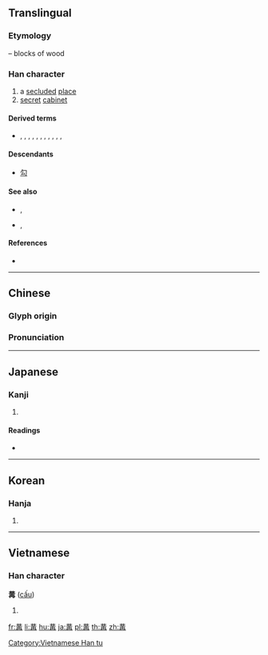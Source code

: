 {{also|黃|黄}}
==Translingual==

===Etymology===
{{liushu|p}} – blocks of wood

===Han character===
{{Han char|rn=13|rad=冂|as=08|sn=10|four=55557|canj=TTGB|ids=⿱井再,⿱𠀎冉}}

# a [[secluded]] [[place]]
# [[secret]] [[cabinet]]

====Derived terms====
* {{l|mul|構}}, {{l|mul|篝}}, {{l|mul|溝}}, {{l|mul|媾}}, {{l|mul|遘}}, {{l|mul|講}}, {{l|mul|購}}, {{l|mul|覯}}, {{l|mul|斠}}, {{l|mul|鞲}}, {{l|mul|遘}}, {{l|mul|韝}}

====Descendants====
* [[勾]] {{qualifier|simplification is compounds, such as [[沟]], from [[溝]], and [[购]], from [[購]]}}

====See also====
* {{l|mul|再}}, {{l|mul|爯}} <!-- maybe related? -->
* {{l|mul|黃}}, {{l|mul|黄}} <!-- graphically similar -->

====References====
* {{Han ref|kx=0129.250|dkj=01540|dj=0291.160|hdz=10100.170|uh=5193|ud=20883|bh=D0E0|bd=53472}}

----

==Chinese==
{{zh-forms}}

===Glyph origin===
{{Han etym}}

===Pronunciation===
{{zh-pron
|m=gòu,gōu
|c=gau3
|mn=
|mc=y
|oc=y
|ma=
|cat=n
}}

----

==Japanese==

===Kanji===
{{ja-kanji|grade=|rs=冂08}}

# {{defn|lang=ja|sort=冂08}}

====Readings====
* {{ja-readings|on=[[こう]] (kō)|kun=[[かまえる]] (kamaeru)}}

----

==Korean==

===Hanja===
{{ko-hanja|hangeul=구|rv=gu|mr=ku}}

# {{defn|lang=ko|sort=冂08}}

----

==Vietnamese==

===Han character===
'''冓''' ([[cấu]])

# {{defn|lang=vi}}

[[Category:Vietnamese Han tu]]

[[fr:冓]]
[[li:冓]]
[[hu:冓]]
[[ja:冓]]
[[pl:冓]]
[[th:冓]]
[[zh:冓]]